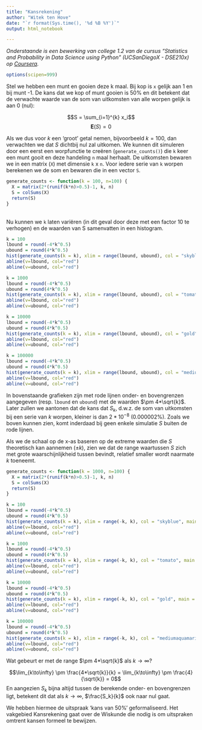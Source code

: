```yaml
---
title: "Kansrekening"
author: "Witek ten Hove"
date: "`r format(Sys.time(), '%d %B %Y')`"
output: html_notebook

---
```


<em>Onderstaande is een bewerking van college 1.2 van de cursus "Statistics and Probability in Data Science using Python" (UCSanDiegoX -  DSE210x) op [Coursera](https://www.coursera.org/).</em>
```r
options(scipen=999)
```

Stel we hebben een munt en gooien deze k maal. Bij kop is `x` gelijk aan 1 en bij munt -1. De kans dat we kop of munt gooien is 50% en dit betekent dat de verwachte waarde van de som van uitkomsten van alle worpen gelijk is aan 0 (nul):

$$S = \sum_{i=1}^{k} x_i$$
$$\mathbf{E}(S) = 0$$

Als we dus voor $k$ een 'groot' getal nemen, bijvoorbeeld $k = 100$, dan verwachten we dat $S$ dichtbij nul zal uitkomen. We kunnen dit simuleren door een eerst een worpfunctie te creëren (`generate_counts()`) die `k` keer een munt gooit en deze handeling `n` maal herhaalt. De uitkomsten bewaren we in een matrix (`X`) met dimensie `k` x `n`. Voor iedere serie van `k` worpen berekenen we de som en bewaren die in een vector `S`.

```r
generate_counts <- function(k = 100, n=100) {
  X = matrix(2*(runif(k*n)>0.5)-1, k, n)
  S = colSums(X)
  return(S)
}
```

<br>
Nu kunnen we `k` laten variëren (in dit geval door deze met een factor 10 te verhogen) en de waarden van S samenvatten in een histogram.

```r
k = 100
lbound = round(-4*k^0.5)
ubound = round(4*k^0.5)
hist(generate_counts(k = k), xlim = range(lbound, ubound), col = "skyblue", main = paste("Histogram of k = " , k, " flips, boundaries = ", ubound))
abline(v=lbound, col="red")
abline(v=ubound, col="red")

k = 1000
lbound = round(-4*k^0.5)
ubound = round(4*k^0.5)
hist(generate_counts(k = k), xlim = range(lbound, ubound), col = "tomato", main = paste("Histogram of k = " , k, " flips, boundaries = ", ubound))
abline(v=lbound, col="red")
abline(v=ubound, col="red")

k = 10000
lbound = round(-4*k^0.5)
ubound = round(4*k^0.5)
hist(generate_counts(k = k), xlim = range(lbound, ubound), col = "gold", main = paste("Histogram of k = " , k, " flips, boundaries = ", ubound))
abline(v=lbound, col="red")
abline(v=ubound, col="red")

k = 100000
lbound = round(-4*k^0.5)
ubound = round(4*k^0.5)
hist(generate_counts(k = k), xlim = range(lbound, ubound), col = "mediumaquamarine", main = paste("Histogram of k = " , k, " flips, boundaries = ", ubound))
abline(v=lbound, col="red")
abline(v=ubound, col="red")
```

In bovenstaande grafieken zijn met rode lijnen onder- en bovengrenzen aangegeven (resp. `lbound` en `ubound`) met de waarden $\pm 4*\sqrt{k}$. Later zullen we aantonen dat de kans dat $S_k$, d.w.z. de som van uitkomsten bij een serie van $k$ worpen, kleiner is dan $2*10^{-8}$ (0.000002%). Zoals we boven kunnen zien, komt inderdaad bij geen enkele simulatie $S$ buiten de rode lijnen.

Als we de schaal op de x-as baseren op de extreme waarden die $S$ theoretisch kan aannemen ($\pm k$), zien we dat de range waartussen $S$ zich met grote waarschijnlijkheid tussen bevindt, relatief smaller wordt naarmate $k$ toeneemt.

```r
generate_counts <- function(k = 1000, n=100) {
  X = matrix(2*(runif(k*n)>0.5)-1, k, n)
  S = colSums(X)
  return(S)
}

k = 100
lbound = round(-4*k^0.5)
ubound = round(4*k^0.5)
hist(generate_counts(k = k), xlim = range(-k, k), col = "skyblue", main = paste("Histogram of k = " , k, " flips, boundaries = ", ubound))
abline(v=lbound, col="red")
abline(v=ubound, col="red")

k = 1000
lbound = round(-4*k^0.5)
ubound = round(4*k^0.5)
hist(generate_counts(k = k), xlim = range(-k, k), col = "tomato", main = paste("Histogram of k = " , k, " flips, boundaries = ", ubound))
abline(v=lbound, col="red")
abline(v=ubound, col="red")

k = 10000
lbound = round(-4*k^0.5)
ubound = round(4*k^0.5)
hist(generate_counts(k = k), xlim = range(-k, k), col = "gold", main = paste("Histogram of k = " , k, " flips, boundaries = ", ubound))
abline(v=lbound, col="red")
abline(v=ubound, col="red")

k = 100000
lbound = round(-4*k^0.5)
ubound = round(4*k^0.5)
hist(generate_counts(k = k), xlim = range(-k, k), col = "mediumaquamarine", main = paste("Histogram of k = " , k, " flips, boundaries = ", ubound))
abline(v=lbound, col="red")
abline(v=ubound, col="red")
```

Wat gebeurt er met de range $\pm 4*\sqrt{k}$ als $k\to\infty$?

$$\lim_{k\to\infty} \pm \frac{4*\sqrt{k}}{k} = \lim_{k\to\infty} \pm \frac{4}{\sqrt{k}} = 0$$
En aangezien $S_k$ bijna altijd tussen de berekende onder- en bovengrenzen ligt, betekent dit dat als $k\to\infty$, $\frac{S_k}{k}$ ook naar nul gaat.

We hebben hiermee de uitspraak 'kans van 50%' geformaliseerd. Het vakgebied Kansrekening gaat over de Wiskunde die nodig is om uitspraken omtrent kansen formeel te bewijzen.

